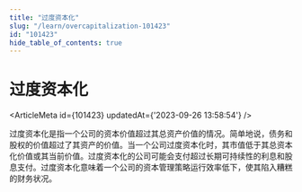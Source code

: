 ```yaml
---
title: "过度资本化"
slug: "/learn/overcapitalization-101423"
id: "101423"
hide_table_of_contents: true
---
```



# 过度资本化

<ArticleMeta id={101423} updatedAt={'2023-09-26 13:58:54'} />
<div className='border-solid border-b border-t-0 my-4 border-[var(--ifm-color-gray-300)]' />

过度资本化是指一个公司的资本价值超过其总资产价值的情况。简单地说，债务和股权的价值超过了其资产的价值。当一个公司过度资本化时，其市值低于其总资本化价值或其当前价值。过度资本化的公司可能会支付超过长期可持续性的利息和股息支付。过度资本化意味着一个公司的资本管理策略运行效率低下，使其陷入糟糕的财务状况。

